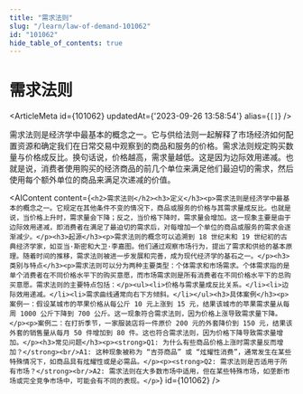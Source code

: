 ```yaml
---
title: "需求法则"
slug: "/learn/law-of-demand-101062"
id: "101062"
hide_table_of_contents: true
---
```



# 需求法则

<ArticleMeta id={101062} updatedAt={'2023-09-26 13:58:54'} alias={`[]`} />
<div className='border-solid border-b border-t-0 my-4 border-[var(--ifm-color-gray-300)]' />

需求法则是经济学中最基本的概念之一。它与供给法则一起解释了市场经济如何配置资源和确定我们在日常交易中观察到的商品和服务的价格。需求法则规定购买数量与价格成反比。换句话说，价格越高，需求量越低。这是因为边际效用递减。也就是说，消费者使用购买的经济商品的前几个单位来满足他们最迫切的需求，然后使用每个额外单位的商品来满足次递减的价值。

<AIContent content={`<h2>需求法则</h2><h3>定义</h3><p>需求法则是经济学中最基本的概念之一。它规定在其他条件不变的情况下，商品或服务的价格与其需求量成反比。也就是说，当价格上升时，需求量会下降；反之，当价格下降时，需求量会增加。这一现象主要是由于边际效用递减，即消费者在满足了最迫切的需求后，对每增加一个单位的商品或服务的需求会逐渐减少。</p><h3>起源</h3><p>需求法则的概念可以追溯到 18 世纪末和 19 世纪初的古典经济学家，如亚当·斯密和大卫·李嘉图。他们通过观察市场行为，提出了需求和供给的基本原理。随着时间的推移，需求法则被进一步发展和完善，成为现代经济学的基石之一。</p><h3>类别与特点</h3><p>需求法则可以分为两种主要类型：个体需求和市场需求。个体需求指的是单个消费者在不同价格水平下的购买意愿，而市场需求则是所有消费者在不同价格水平下的总购买意愿。需求法则的主要特点包括：</p><ul><li>价格与需求量成反比关系。</li><li>边际效用递减。</li><li>需求曲线通常向右下方倾斜。</li></ul><h3>具体案例</h3><p>案例一：假设某城市的苹果价格从每公斤 10 元上涨到 15 元，结果该城市的苹果需求量从每周 1000 公斤下降到 700 公斤。这一现象符合需求法则，因为价格上涨导致需求量下降。</p><p>案例二：在打折季节，一家服装店将一件原价 200 元的外套降价到 150 元，结果该外套的销售量从每月 50 件增加到 80 件。这也符合需求法则，因为价格下降导致需求量增加。</p><h3>常见问题</h3><p><strong>Q1: 为什么有些商品价格上涨时需求量反而增加？</strong><br/>A1: 这种现象被称为 “吉芬商品” 或 “炫耀性消费”，通常发生在某些特殊情况下，如商品具有炫耀性或是必需品。</p><p><strong>Q2: 需求法则是否适用于所有市场？</strong><br/>A2: 需求法则在大多数市场中适用，但在某些特殊市场，如垄断市场或完全竞争市场中，可能会有不同的表现。</p>`} id={101062} />
